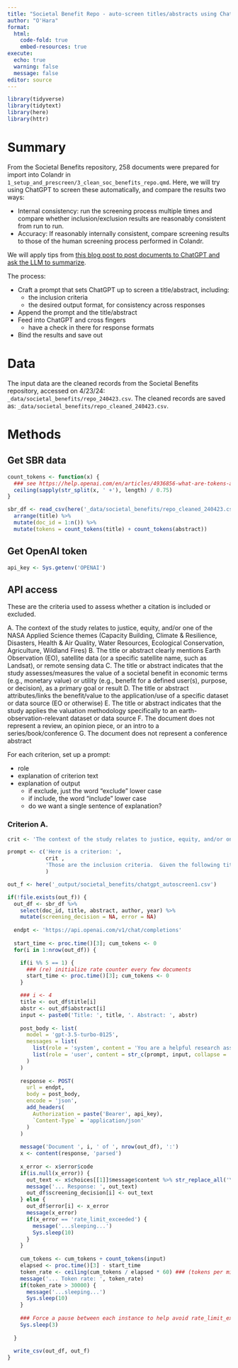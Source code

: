 ```yaml
---
title: "Societal Benefit Repo - auto-screen titles/abstracts using ChatGPT"
author: "O'Hara"
format: 
  html:
    code-fold: true
    embed-resources: true
execute:
  echo: true
  warning: false
  message: false
editor: source
---
```


```r
library(tidyverse)
library(tidytext)
library(here)
library(httr)
```

# Summary

From the Societal Benefits repository, 258 documents were prepared for import into Colandr in `1_setup_and_prescreen/3_clean_soc_benefits_repo.qmd`.  Here, we will try using ChatGPT to screen these automatically, and compare the results two ways: 

* Internal consistency: run the screening process multiple times and compare whether inclusion/exclusion results are reasonably consistent from run to run.
* Accuracy: If reasonably internally consistent, compare screening results to those of the human screening process performed in Colandr.

We will apply tips from [this blog post to post documents to ChatGPT and ask the LLM to summarize](https://www.r-bloggers.com/2024/03/how-to-scrape-pdf-text-and-summarize-it-with-openai-llms-in-r).

The process:

* Craft a prompt that sets ChatGPT up to screen a title/abstract, including:
    * the inclusion criteria
    * the desired output format, for consistency across responses
* Append the prompt and the title/abstract
* Feed into ChatGPT and cross fingers
    * have a check in there for response formats
* Bind the results and save out

# Data

The input data are the cleaned records from the Societal Benefits repository, accessed on 4/23/24: `_data/societal_benefits/repo_240423.csv`.  The cleaned records are saved as: `_data/societal_benefits/repo_cleaned_240423.csv`.

# Methods

## Get SBR data

```r
count_tokens <- function(x) {
  ### see https://help.openai.com/en/articles/4936856-what-are-tokens-and-how-to-count-them
  ceiling(sapply(str_split(x, ' +'), length) / 0.75)
}

sbr_df <- read_csv(here('_data/societal_benefits/repo_cleaned_240423.csv')) %>%
  arrange(title) %>%
  mutate(doc_id = 1:n()) %>%
  mutate(tokens = count_tokens(title) + count_tokens(abstract))
```

 
## Get OpenAI token

```r
api_key <- Sys.getenv('OPENAI')
```

## API access

These are the criteria used to assess whether a citation is included or excluded.

A. The context of the study relates to justice, equity, and/or one of the NASA Applied Science themes (Capacity Building, Climate & Resilience, Disasters, Health & Air Quality, Water Resources, Ecological Conservation, Agriculture, Wildland Fires)
B. The title or abstract clearly mentions Earth Observation (EO), satellite data (or a specific satellite name, such as Landsat), or remote sensing data
C. The title or abstract indicates that the study assesses/measures the value of a societal benefit in economic terms (e.g., monetary value) or utility (e.g., benefit for a defined user(s), purpose, or decision), as a primary goal or result
D. The title or abstract attributes/links the benefit/value to the application/use of a specific dataset or data source (EO or otherwise)
E. The title or abstract indicates that the study applies the valuation methodology specifically to an earth-observation-relevant dataset or data source
F. The document does not represent a review, an opinion piece, or an intro to a series/book/conference
G. The document does not represent a conference abstract

For each criterion, set up a prompt:

* role
* explanation of criterion text
* explanation of output
    * if exclude, just the word "exclude" lower case
    * if include, the word "include" lower case
    * do we want a single sentence of explanation?
    
### Criterion A.


  
```r
crit <- 'The context of the study relates to justice, equity, and/or one of the NASA Applied Science themes (Capacity Building, Climate & Resilience, Disasters, Health & Air Quality, Water Resources, Ecological Conservation, Agriculture, Wildland Fires)'

prompt <- c('Here is a criterion: ',
            crit ,
            'Those are the inclusion criteria.  Given the following title and abstract for a document, determine whether the document meets all the inclusion criteria.  If the title and abstract meets all criteria, respond only with "include" and no other text.  If it fails to meet one or more criteria, respond with "exclude", followed by a comma, followed by the letters of the criteria it failed to meet concatenated together.  For example, if the title and abstract failed to meet criteria A and C, you would respond with "exclude,AC" and no other text.  If you are uncertain whether it meets one or more criteria, respond with "uncertain", followed by a comma, followed by the letters of the criteria it failed to meet concatenated together, for example, "uncertain,AC" and no other text.  Here is the title and abstract:'
            )
```

```r
out_f <- here('_output/societal_benefits/chatgpt_autoscreen1.csv')

if(!file.exists(out_f)) {
  out_df <- sbr_df %>%
    select(doc_id, title, abstract, author, year) %>%
    mutate(screening_decision = NA, error = NA)
  
  endpt <- 'https://api.openai.com/v1/chat/completions'
  
  start_time <- proc.time()[3]; cum_tokens <- 0
  for(i in 1:nrow(out_df)) {

    if(i %% 5 == 1) {
      ### (re) initialize rate counter every few documents
      start_time <- proc.time()[3]; cum_tokens <- 0
    }

    ### i <- 4
    title <- out_df$title[i]
    abstr <- out_df$abstract[i]
    input <- paste0('Title: ', title, '. Abstract: ', abstr)
    
    post_body <- list(
      model = 'gpt-3.5-turbo-0125',
      messages = list(
        list(role = 'system', content = 'You are a helpful research assistant with a background in economic methods.'),
        list(role = 'user', content = str_c(prompt, input, collapse = ' '))
      )
    )
    
    response <- POST(
      url = endpt,
      body = post_body,
      encode = 'json',
      add_headers(
        Authorization = paste('Bearer', api_key),
        `Content-Type` = 'application/json'
      )
    )
    
    message('Document ', i, ' of ', nrow(out_df), ':')
    x <- content(response, 'parsed')
    
    x_error <- x$error$code
    if(is.null(x_error)) {
      out_text <- x$choices[[1]]$message$content %>% str_replace_all('\\n|\\r', '  ')
      message('... Response: ', out_text)
      out_df$screening_decision[i] <- out_text
    } else {
      out_df$error[i] <- x_error
      message(x_error)
      if(x_error == 'rate_limit_exceeded') {
        message('...sleeping...')
        Sys.sleep(10)
      }
    }
    
    cum_tokens <- cum_tokens + count_tokens(input)
    elapsed <- proc.time()[3] - start_time
    token_rate <- ceiling(cum_tokens / elapsed * 60) ### (tokens per minute)
    message('... Token rate: ', token_rate)
    if(token_rate > 30000) {
      message('...sleeping...')
      Sys.sleep(10)
    }
    
    ### Force a pause between each instance to help avoid rate_limit_exceeded
    Sys.sleep(3)
    
  }
  
  write_csv(out_df, out_f)
}

```

